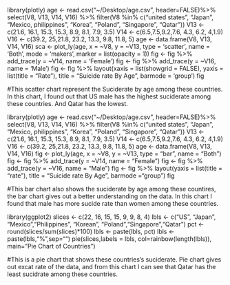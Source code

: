 
library(plotly)
age <- read.csv("~/Desktop/age.csv", header=FALSE)%>%
  select(V8, V13, V14, V16) %>%
  filter(V8 %in% c("united states", "Japan", "Mexico, philippines", "Korea", "Poland", "Singapore", "Qatar"))
V13 <- c(21.6, 16.1, 15.3, 15.3, 8.9, 8.1, 7.9, 3.5)
V14 <- c(6.5,7.5,9.2,7.6, 4.3, 6.2, 4,1.9)
V16 <- c(39.2, 25,21.8, 23.2, 13.3, 9.8, 11.8, 5)
age <- data.frame(V8, V13, V14, V16)
sca <- plot_ly(age, x = ~V8, y = ~V13, type = 'scatter', name = 'Both', mode = 'makers', marker = list(opacity = 1))
fig <- fig %>% add_trace(y = ~V14, name = 'Female')
fig <- fig %>% add_trace(y = ~V16, name = 'Male')
fig <- fig %>% layout(xaxis = list(showgrid = FALSE), yaxis = list(title = "Rate"), title = "Suicide rate By Age", barmode = 'group')
fig

#This scatter chart represent the Suciderate by age among these countries. In this chart, I found out that US male has the highest suciderate among these countries. And Qatar has the lowest.


library(plotly)
age <- read.csv("~/Desktop/age.csv", header=FALSE)%>%
  select(V8, V13, V14, V16) %>%
  filter(V8 %in% c("united states", "Japan", "Mexico, philippines", "Korea", "Poland", "Singapore", "Qatar"))
V13 <- c(21.6, 16.1, 15.3, 15.3, 8.9, 8.1, 7.9, 3.5)
V14 <- c(6.5,7.5,9.2,7.6, 4.3, 6.2, 4,1.9)
V16 <- c(39.2, 25,21.8, 23.2, 13.3, 9.8, 11.8, 5)
age <- data.frame(V8, V13, V14, V16)
fig <- plot_ly(age, x = ~V8, y = ~V13, type = "bar", name = "Both")
fig <- fig %>% add_trace(y = ~V14, name = "Female")
fig <- fig %>% add_trace(y = ~V16, name = "Male")
fig <- fig %>% layout(yaxis = list(title = "rate"), title = "Suicide rate By Age", barmode ="group")
fig

#This bar chart also shows the suciderate by age among these countires, the bar chart gives out a better understanding on the data. In this chart I found that male has more sucide rate than women among these countries. 


library(ggplot2)
slices <- c(22, 16, 15, 15, 9, 9, 8, 4)
lbls <- c("US", "Japan", "Mexico","Philippines", "Korean", "Poland","Singapore","Qatar")
pct <- round(slices/sum(slices)*100)
lbls <- paste(lbls, pct) 
lbls <- paste(lbls,"%",sep="") 
pie(slices,labels = lbls, col=rainbow(length(lbls)),
    main="Pie Chart of Countries")

#This is a pie chart that shows these countries's suciderate. Pie chart gives out excat rate of the data, and from this chart I can see that Qatar has the least sucidrate among these countries. 
